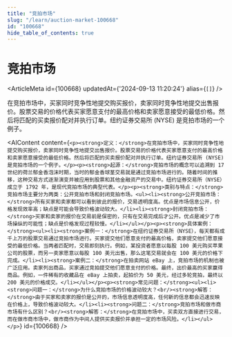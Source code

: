 ```yaml
---
title: "竞拍市场"
slug: "/learn/auction-market-100668"
id: "100668"
hide_table_of_contents: true
---
```



# 竞拍市场

<ArticleMeta id={100668} updatedAt={'2024-09-13 11:20:24'} alias={`[]`} />
<div className='border-solid border-b border-t-0 my-4 border-[var(--ifm-color-gray-300)]' />

在竞拍市场中，买家同时竞争性地提交购买报价，卖家同时竞争性地提交出售报价。股票交易的价格代表买家愿意支付的最高价格和卖家愿意接受的最低价格。然后将匹配的买卖报价配对并执行订单。纽约证券交易所 (NYSE) 是竞拍市场的一个例子。

<AIContent content={`<p><strong>定义：</strong>在竞拍市场中，买家同时竞争性地提交购买报价，卖家同时竞争性地提交出售报价。股票交易的价格代表买家愿意支付的最高价格和卖家愿意接受的最低价格。然后将匹配的买卖报价配对并执行订单。纽约证券交易所 (NYSE) 是竞拍市场的一个例子。</p><p><strong>起源：</strong>竞拍市场的概念可以追溯到 17 世纪的荷兰郁金香泡沫时期，当时的郁金香球茎交易就是通过竞拍市场进行的。随着时间的推移，这种交易方式逐渐演变并被应用到股票和其他金融资产的交易中。纽约证券交易所（NYSE）成立于 1792 年，是现代竞拍市场的典型代表。</p><p><strong>类别与特点：</strong>竞拍市场主要分为两类：公开竞拍市场和封闭竞拍市场。<ul><li><strong>公开竞拍市场：</strong>所有买家和卖家都可以看到彼此的报价，交易透明度高。优点是市场信息公开，价格发现效率高；缺点是可能会导致价格波动较大。</li><li><strong>封闭竞拍市场：</strong>买家和卖家的报价在交易前是保密的，只有在交易完成后才公开。优点是减少了市场操纵的可能性；缺点是价格发现过程较慢。</li></ul></p><p><strong>具体案例：</strong><ul><li><strong>案例一：</strong>在纽约证券交易所（NYSE），每天都有成千上万的股票交易通过竞拍市场进行。买家提交他们愿意支付的最高价格，卖家提交他们愿意接受的最低价格。当两者匹配时，交易即刻执行。例如，某投资者愿意以每股 100 美元购买苹果公司的股票，而另一卖家愿意以每股 100 美元出售，那么这笔交易就会在 100 美元的价格下完成。</li><li><strong>案例二：</strong>在拍卖网站 eBay 上，竞拍市场的机制也被广泛应用。卖家列出商品，买家通过竞拍提交他们愿意支付的价格。最终，出价最高的买家赢得商品。例如，一件稀有的收藏品在 eBay 上拍卖，起拍价为 50 美元，经过多轮竞拍，最终以 200 美元的价格成交。</li></ul></p><p><strong>常见问题：</strong><ul><li><strong>问题一：</strong>为什么竞拍市场的价格波动较大？<br/><strong>解答：</strong>由于买家和卖家的报价是公开的，市场信息透明度高，任何新的信息都会迅速反映在价格上，导致价格波动较大。</li><li><strong>问题二：</strong>竞拍市场和做市商市场有什么区别？<br/><strong>解答：</strong>在竞拍市场中，买卖双方直接进行交易，而在做市商市场中，做市商作为中间人提供买卖报价并承担一定的市场风险。</li></ul></p>`} id={100668} />
